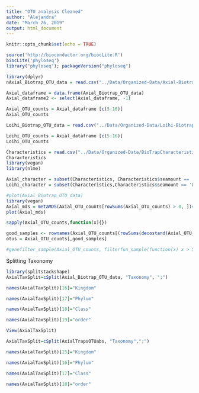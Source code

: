 ```yaml
---
title: "OTU analysis Cleaned"
author: "Alejandra"
date: "March 26, 2019"
output: html_document
---
```


```r
knitr::opts_chunk$set(echo = TRUE)
```

```r
source('http://bioconductor.org/biocLite.R')
biocLite('phyloseq')
library("phyloseq"); packageVersion("phyloseq")

```

```r

library(dplyr)
nAxial_Biotrap_OTU_data = read.csv("../Data/Organized-Data/Axial-Biotrap-OTU-data.csv")

Axial_dataframe = data.frame(Axial_Biotrap_OTU_data)
Axial_dataframe2 <- select(Axial_dataframe, -1)

Axial_OTU_counts = Axial_dataframe [c(5:16)]
Axial_OTU_counts

Loihi_Biotrap_OTU_data = read.csv("../Data/Organized-Data/Loihi-Biotrap-OTU-data.csv")

Loihi_OTU_counts = Axial_dataframe [c(5:16)]
Loihi_OTU_counts

Characteristics = read.csv("../Data/Organized-Data/BioTrapCharacteristics.csv")
Characteristics
library(vegan)
library(nlme)

Axial_character = subset(Characteristics, Characteristics$seamount == 'Axial')
Loihi_character = subset(Characteristics,Characteristics$seamount == 'Loihi' )

#plot(Axial_Biotrap_OTU_data)
library(vegan)
Axial_mds = metaMDS(Axial_OTU_counts[rowSums(Axial_OTU_counts) > 0, ])#need to filter out all those 0s...
plot(Axial_mds)

sapply(Axial_OTU_counts,function(x){})

good_samples <- rownames(Axial_OTU_counts[(rowSums(decostand(Axial_OTU_counts,"pa")) >= 1)]) 
otus = Axial_OTU_counts[,good_samples]

#genefilter_sample(Axial_OTU_counts, filterfun_sample(function(x) x > 5), A=0.5*nsamples(Axial_OTU_counts))
```

Splitting Taxonomy
```r
library(splitstackshape)
AxialTaxSplit=cSplit(Axial_Biotrap_OTU_data, "Taxonomy", ";")

names(AxialTaxSplit)[16]="Kingdom"

names(AxialTaxSplit)[17]="Phylum"

names(AxialTaxSplit)[18]="Class"

names(AxialTaxSplit)[19]="order"

View(AxialTaxSplit)

AxialTaxSplit=cSplit(AxialTrapsOTUabs, "Taxonomy",";")

names(AxialTaxSplit)[15]="Kingdom"

names(AxialTaxSplit)[16]="Phylum"

names(AxialTaxSplit)[17]="Class"

names(AxialTaxSplit)[18]="order"

```

